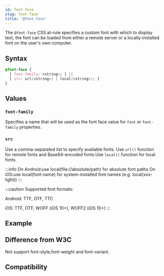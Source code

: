 ```yaml
---
id: font-face
slug: font-face
title: '@font-face'
---
```


The `@font-face` CSS at-rule specifies a custom font with which to display text; the font can be loaded from either a remote server or a locally-installed font on the user's own computer.

## Syntax

```css
@font-face {
  [ font-family: <string>; ] ||
  [ src: url(<string>) | local(<string>); ]
}
```

## Values

### `font-family`

Specifies a name that will be used as the font face value for `font` or `font-family` properties.

### `src`

Use a comma-separated list to specify available fonts. Use `url()` function for remote fonts and Base64-encoded fonts.Use `local()` function for local fonts.

:::info
On Android:use local(file://absolute/path) for absolute font paths
On iOS:use local(font-name) for system-installed font names (e.g. local(xxx-light))
:::

:::caution
Supported font formats:

Android: TTF, OTF, TTC

iOS: TTF, OTF, WOFF (iOS 10+), WOFF2 (iOS 10+)
:::

## Example


<Go
  img="https://lf-lynx.tiktok-cdns.com/obj/lynx-artifacts-oss-sg/lynx-website/assets/doc/font-style-bold-normal.png"
  example="text"
  defaultFile="src/font_face/index.tsx"
  defaultEntryFile="dist/font_face.lynx.bundle"
  entry="src/font_face"
/>

## Difference from W3C

Not support font-style,font-weight and font-variant.

## Compatibility


<LegacyCompatTable metadata="css/at-rule/font-face" />

